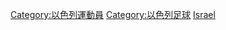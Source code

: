 {{Commons cat|Association football players from Israel}}

[[Category:以色列運動員|Category:以色列運動員]]
[[Category:以色列足球|Category:以色列足球]]
[[Category:各國足球運動員|Israel]]